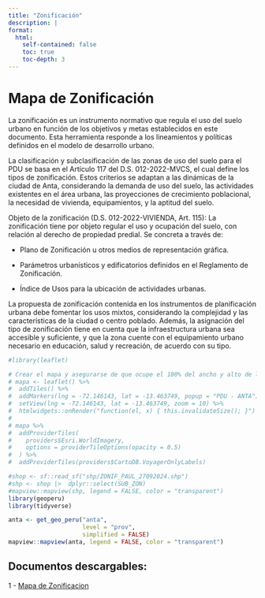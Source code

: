 ```yaml
---
title: "Zonificación"
description: |
format:
  html:
    self-contained: false
    toc: true
    toc-depth: 3
---
```


# Mapa de Zonificación

La zonificación es un instrumento normativo que regula el uso del suelo urbano en función de los objetivos y metas establecidos en este documento. Esta herramienta responde a los lineamientos y políticas definidos en el modelo de desarrollo urbano.

La clasificación y subclasificación de las zonas de uso del suelo para el PDU se basa en el Artículo 117 del D.S. 012-2022-MVCS, el cual define los tipos de zonificación. Estos criterios se adaptan a las dinámicas de la ciudad de Anta, considerando la demanda de uso del suelo, las actividades existentes en el área urbana, las proyecciones de crecimiento poblacional, la necesidad de vivienda, equipamientos, y la aptitud del suelo.

Objeto de la zonificación (D.S. 012-2022-VIVIENDA, Art. 115):
La zonificación tiene por objeto regular el uso y ocupación del suelo, con relación al derecho de propiedad predial. Se concreta a través de:

- Plano de Zonificación u otros medios de representación gráfica.

- Parámetros urbanísticos y edificatorios definidos en el Reglamento de Zonificación.

- Índice de Usos para la ubicación de actividades urbanas.

La propuesta de zonificación contenida en los instrumentos de planificación urbana debe fomentar los usos mixtos, considerando la complejidad y las características de la ciudad o centro poblado. Además, la asignación del tipo de zonificación tiene en cuenta que la infraestructura urbana sea accesible y suficiente, y que la zona cuente con el equipamiento urbano necesario en educación, salud y recreación, de acuerdo con su tipo.

```r
#library(leaflet)

# Crear el mapa y asegurarse de que ocupe el 100% del ancho y alto de la ventana
# mapa <- leaflet() %>%
#  addTiles() %>%
#  addMarkers(lng = -72.146143, lat = -13.463749, popup = "PDU - ANTA") #%>%
#  setView(lng = -72.146143, lat = -13.463749, zoom = 10) %>%
#  htmlwidgets::onRender("function(el, x) { this.invalidateSize(); }")
# 
# mapa %>%
#  addProviderTiles(
#    providers$Esri.WorldImagery,
#    options = providerTileOptions(opacity = 0.5)
#  ) %>%
#  addProviderTiles(providers$CartoDB.VoyagerOnlyLabels)
```

```r

#shop <- sf::read_sf("shp/ZONIF_PAUL_27092024.shp")
#shp <- shop |>  dplyr::select(SUB_ZON)
#mapview::mapview(shp, legend = FALSE, color = "transparent")
library(geoperu)
library(tidyverse)

anta <- get_geo_peru("anta",
                     level = "prov",
                     simplified = FALSE)
mapview::mapview(anta, legend = FALSE, color = "transparent")

```

:::{.callout-important}
## Documentos descargables:

 1 - [Mapa de Zonificacion](https://drive.google.com/file/d/1JfDdnEgI9WdoXmq2KSUVqOS6O-bmEib7/view?usp=drive_link)
:::

